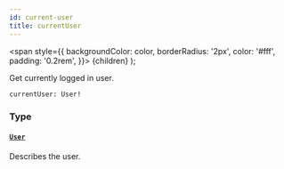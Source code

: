 ```yaml
---
id: current-user
title: currentUser
---
```


<span
style={{
      backgroundColor: color,
      borderRadius: '2px',
      color: '#fff',
      padding: '0.2rem',
    }}>
{children}
</span>
);

Get currently logged in user.

```graphql
currentUser: User!

```

### Type

#### [`User`](/reference/tasklist-api/objects/user.mdx)

Describes the user.
